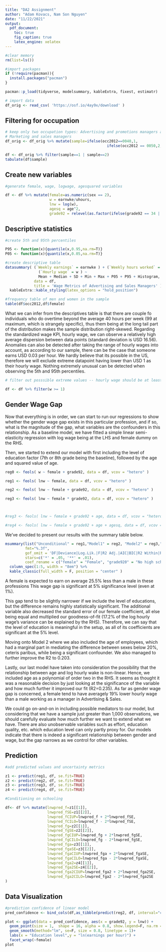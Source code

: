```yaml
---
title: "DA2 Assignment"
author: "Adam Kovacs, Nam Son Nguyen"
date: "11/22/2021"
output: 
  pdf_document:
    toc: true
    fig_caption: true
    latex_engine: xelatex
---
```


```r
#clear memory
rm(list=ls())

#import packages
if (!require(pacman)){
  install.packages("pacman")
}

pacman::p_load(tidyverse, modelsummary, kableExtra, fixest, estimatr)

# import data
df_orig <- read_csv( 'https://osf.io/4ay9x/download' )

```

## Filtering for occupation

```r
# keep only two occupation types: Advertising and promotions managers and 
# Marketing and sales managers
df_orig <- df_orig %>% mutate(sample=ifelse(occ2012==0040,1,
                                              ifelse(occ2012 == 0050,2,0)))

df <- df_orig %>% filter(sample==1 | sample==2)
tabulate(df$sample)

```

## Create new variables

```r
#generate female, wage, logwage, agesquared variables

df <- df %>% mutate(female=as.numeric(sex == 2),
                    w = earnwke/uhours,
                    lnw = log(w),
                    agesq = age^2,
                    grade92 = relevel(as.factor(ifelse(grade92 == 34 | grade92 ==  37, 0, grade92)), ref = '46'))

```


## Descriptive statistics


```r

#create 5th and 95th percentiles

P95 <- function(x){quantile(x,0.95,na.rm=T)}
P05 <- function(x){quantile(x,0.05,na.rm=T)}

#create descriptive table
datasummary( (`Weekly earnings` = earnwke ) + (`Weekly hours worked` = uhours ) + 
               (`Hourly wage` = w ) ~
               Mean + Median + SD + Min + Max + P05 + P95 + Histogram, 
             data = df,
             title = 'Wage Metrics of Advertising and Sales Managers' ) %>% 
  kableExtra::kable_styling(latex_options = "hold_position")

```


```r
#frequency table of men and women in the sample
table(df$occ2012,df$female)

```
What we can infer from the descriptives table is that there are couple fo individuals who do overtime beyond the average 40 hours per week (99 at maximum, which is strangely specific), thus them being at the long tail part of the distribution makes the sample distribution right-skewed. Regarding the standardized wage KPI, hourly wage, we can observe a relatively high average dispersion between data points (standard deviation is USD 16.56). Anomalies can also be detected after taking the range of hourly wages into account, as according to our sample, there can be the case that someone earns USD 0.03 per hour. We hardly believe that its possible in the US, therefore we will exclude extreme datapoint having lower than USD 1 as their hourly wage. Nothing extremely unusual can be detected when observing the 5th and 95th percentiles.

```r

# filter out posssible extreme values -- hourly wage should be at least 1 USD

df <- df %>% filter(w >= 1)
```

## Gender Wage Gap

Now that everything is in order, we can start to run our regressions to show whether the gender wage gap exists in this particular profession, and if so, what is the magnitude of the gap, what variables are the confounders in this relationship. As a baseline model, we have fitted a simple linear semi-elasticity regression with log wage being at the LHS and female dummy on the RHS.

Then, we started to extend our model with first including the level of education factor (7th or 8th grade being the baseline), followed by the age and squared value of age. 

```r

reg0 <- feols( w ~ female + grade92, data = df, vcov = "hetero" )

reg1 <- feols( lnw ~ female, data = df, vcov = "hetero" )

reg2 <- feols( lnw ~ female + grade92, data = df, vcov = "hetero" )

reg3 <- feols( lnw ~ female * grade92, data = df, vcov = "hetero" )



#reg3 <- feols( lnw ~ female + grade92 + age, data = df, vcov = "hetero" )

#reg4 <- feols( lnw ~ female + grade92 + age + agesq, data = df, vcov = "hetero" )

```

We've decided to present our results with the summary table below.

```r

msummary(list("Unconditional" = reg1,"Model1" = reg2, "Model2" = reg3,"Model3" =  reg4),
         fmt="%.3f",
         gof_omit = 'DF|Deviance|Log.Lik.|F|R2 Adj.|AIC|BIC|R2 Within|R2 Pseudo',
         stars=c('*' = .05, '**' = .01),
         coef_rename = c("female" = "Female", "grade920" = "No high school","grade9239" = "High school graduate","grade9240" = "College no degree","grade9241" = "Associate degree vocational","grade9242" = "Associate degree academic","grade9243" = "Bachelor's degree","grade9244" = "Master's degree","grade9245" = "Professional school","age" = "Age","agesq" = "Agesq")) %>% 
  column_spec(1:5, width = "8em") %>% 
  kable_classic(full_width = F, position = "center" )

```

A female is expected to earn on average 25.5% less than a male in these professions This wage gap is significant at 5% significance level (even at 1%).

This gap tend to be slightly narrower if we include the level of educations, but the difference remains highly statistically significant. The additional variable also decreased the standard error of our female coefficient, all else being equal and multiplied our goodness-of-fit (17.2% of the log hourly wage's variance can be explained by the RHS). Therefore, we can say that the level of education is meaningful in the setup, as all of its coefficients are significant at the 5% level.

Moving onto Model 2 where we also included the age of employees, which had a marginal part in mediating the difference between sexes below 20%, ceteris paribus, while being a significant confounder. We also managed to further improve the R2 to 0.203.

Lastly, our last model have taken into consideration the possibility that the relationship between age and log hourly wake is non-linear. Hence, we included age as a polynomial of order two in the RHS. It seems as thought it was a reasonable decision by just looking at the significance of the variable and how much further it improved our fit (R2=0.235). As far as gender wage gap is concerned, a female tend to have averagely 19% lower hourly wage than a male working as a manager in Advertising & Sales.

We could go on-and-on in including possible mediators to our model, but considering that we have a sample just greater than 1,000 observations, we should carefully evaluate how much further we want to extend what we have. There are also unobservable variables such as effort, education quality, etc. which education level can only partly proxy for. Our models indicate that there is indeed a significant relationship between gender and wage, but the gap narrows as we control for other variables.

## Prediction

```r
#add predicted values and uncertainty metrics

z1 <- predict(reg1, df, se.fit=TRUE)
z2 <- predict(reg2, df, se.fit=TRUE)
z3 <- predict(reg3, df, se.fit=TRUE)
z4 <- predict(reg4, df, se.fit=TRUE)

#Conditioning on schooling

df<- df %>% mutate(lnwpred_f=z1[[1]],
                   lnwpred_fSE=z1[[2]],
                   lnwpred_fCIUP=lnwpred_f + 2*lnwpred_fSE,
                   lnwpred_fCILO=lnwpred_f - 2*lnwpred_fSE,
                   lnwpred_fg=z2[[1]],
                   lnwpred_fgSE=z2[[2]],
                   lnwpred_fgCIUP=lnwpred_fg + 2*lnwpred_fgSE,
                   lnwpred_fgCILO=lnwpred_fg - 2*lnwpred_fgSE,
                   lnwpred_fga=z3[[1]],
                   lnwpred_fgaSE=z3[[2]],
                   lnwpred_fgaCIUP=lnwpred_fga + 2*lnwpred_fgaSE,
                   lnwpred_fgaCILO=lnwpred_fga - 2*lnwpred_fgaSE,
                   lnwpred_fga2=z4[[1]],
                   lnwpred_fga2SE=z4[[2]],
                   lnwpred_fga2CIUP=lnwpred_fga2 + 2*lnwpred_fga2SE,
                   lnwpred_fga2CILO=lnwpred_fga2 - 2*lnwpred_fga2SE
)
```

## Data Visualization

```r

#prediction confidence of linear model
pred_confidence <- bind_cols(df,as_tibble(predict(reg2, df, interval="confidence",level = 0.95)))

plot <- ggplot(data = pred_confidence, aes(x = grade92, y = lnw)) +
  geom_point(size = 1,  shape = 16, alpha = 0.8, show.legend=F, na.rm = TRUE) + 
  geom_smooth(method="lm", se=F, size = 0.8, linetype = 1)+
  labs(x = "Education level",y = "ln(earnings per hour)") +
  facet_wrap(~female)
plot
```




